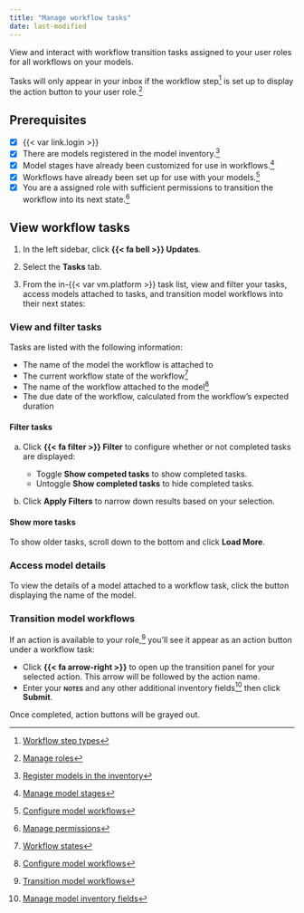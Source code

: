 ```yaml
---
title: "Manage workflow tasks"
date: last-modified
---
```


View and interact with workflow transition tasks assigned to your user roles for all workflows on your models.

:::{.callout}
Tasks will only appear in your inbox if the workflow step[^1] is set up to display the action button to your user role.[^2]
:::

::: {.attn}

## Prerequisites

- [x] {{< var link.login >}}
- [x] There are models registered in the model inventory.[^3]
- [x] Model stages have already been customized for use in workflows.[^4]
- [x] Workflows have already been set up for use with your models.[^5]
- [x] You are a assigned role with sufficient permissions to transition the workflow into its next state.[^6]

:::

## View workflow tasks

1. In the left sidebar, click **{{< fa bell >}} Updates**.

2. Select the **Tasks** tab.

3. From the in-{{< var vm.platform >}} task list, view and filter your tasks, access models attached to tasks, and transition model workflows into their next states:

::: {.panel-tabset}

### View and filter tasks

Tasks are listed with the following information:

- The name of the model the workflow is attached to
- The current workflow state of the workflow[^7]
- The name of the workflow attached to the model[^8]
- The due date of the workflow, calculated from the workflow's expected duration

#### Filter tasks

a. Click **{{< fa filter >}} Filter** to configure whether or not completed tasks are displayed:

    - Toggle **Show competed tasks** to show completed tasks.
    - Untoggle **Show completed tasks** to hide completed tasks.

b. Click **Apply Filters** to narrow down results based on your selection.

#### Show more tasks

To show older tasks, scroll down to the bottom and click **Load More**.

### Access model details

To view the details of a model attached to a workflow task, click the button displaying the name of the model.

### Transition model workflows

If an action is available to your role,[^9] you'll see it appear as an action button under a workflow task:

- Click **{{< fa arrow-right >}}** to open up the transition panel for your selected action. This arrow will be followed by the action name.
- Enter your **[notes]{.smallcaps}** and any other additional inventory fields[^10] then click **Submit**.

Once completed, action buttons will be grayed out.

:::


<!-- FOOTNOTES -->

[^1]: [Workflow step types](setting-up-model-workflows.qmd#workflow-step-types)

[^2]: [Manage roles](/guide/configuration/manage-roles.qmd)

[^3]: [Register models in the inventory](/guide/model-inventory/register-models-in-inventory.qmd)

[^4]: [Manage model stages](manage-model-stages.qmd)

[^5]: [Configure model workflows](configure-model-workflows.qmd)

[^6]: [Manage permissions](/guide/configuration/manage-permissions.qmd)

[^7]: [Workflow states](setting-up-model-workflows.qmd#workflow-states)

[^8]: [Configure model workflows](configure-model-workflows.qmd)

[^9]: [Transition model workflows](transition-model-workflows.qmd)

[^10]: [Manage model inventory fields](/guide/model-inventory/manage-model-inventory-fields.qmd)